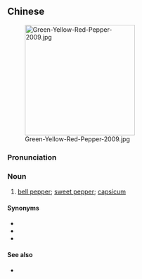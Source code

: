 ==Chinese==
{{zh-forms}}
{{wikipedia|lang=zh}}
[[File:Green-Yellow-Red-Pepper-2009.jpg|thumb|250px]]

===Pronunciation===
{{zh-pron
|m=càijiāo
|c=coi3 ziu1
|cat=n
}}

===Noun===
{{zh-noun}}

# [[bell pepper]]; [[sweet pepper]]; [[capsicum]]

====Synonyms====
* {{zh-l|燈籠椒}}
* {{zh-l|柿子椒}}
* {{zh-l|甜椒}}

====See also====
* {{zh-l|青椒}}